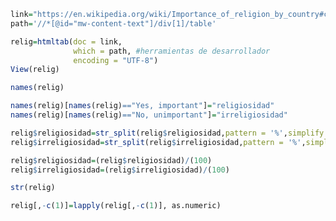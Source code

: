 ```r
link="https://en.wikipedia.org/wiki/Importance_of_religion_by_country#cite_note-gallup-religiosity-poor-nations-1"
path='//*[@id="mw-content-text"]/div[1]/table'

relig=htmltab(doc = link, 
              which = path, #herramientas de desarrollador
              encoding = "UTF-8")
View(relig)
```


```r
names(relig)
```
```r
names(relig)[names(relig)=="Yes, important"]="religiosidad" 
names(relig)[names(relig)=="No, unimportant"]="irreligiosidad" 
```

```r
relig$religiosidad=str_split(relig$religiosidad,pattern = '%',simplify = T)[,1]
relig$irreligiosidad=str_split(relig$irreligiosidad,pattern = '%',simplify = T)[,1]

```

```r
relig$religiosidad=(relig$religiosidad)/(100) 
relig$irreligiosidad=(relig$irreligiosidad)/(100) 
```

```r
str(relig)
```


```r
relig[,-c(1)]=lapply(relig[,-c(1)], as.numeric) 
```
